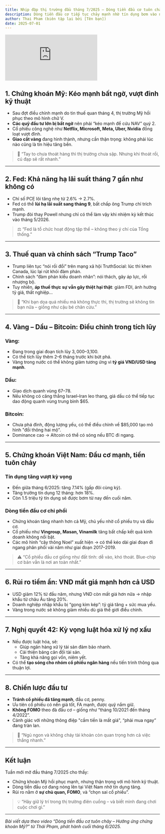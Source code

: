```yaml
---
title: Nhịp đập thị trường đầu tháng 7/2025 – Dòng tiền đầu cơ tuôn chảy, hưởng ứng chứng khoán Mỹ?
description: Dòng tiền đầu cơ tiếp tục chảy mạnh nhờ tín dụng bơm vào nền kinh tế, trong khi thị trường Mỹ và vàng đang bước vào giai đoạn nhạy cảm. Thị trường chứng khoán Việt Nam phản ứng ra sao? Cơ hội hay cạm bẫy đang chờ nhà đầu tư?
author: Thai Pham (biên tập lại bởi [Tên bạn])
date: 2025-07-01
---
```


<div className="mx-auto w-full aspect-video">
  <iframe
    className="w-full h-full"
    src="https://www.youtube.com/embed/dkPVuEVqA4k"
    title="🔴 VÕ SĨ SAY ĐÒN, CHÁO NÓNG HÚP VÒNG QUANH!? | THAI PHAM"
    frameBorder="0"
    allow="accelerometer; autoplay; clipboard-write; encrypted-media; gyroscope; picture-in-picture; web-share"
    referrerPolicy="strict-origin-when-cross-origin"
    allowFullScreen
  ></iframe>
</div>

## 1. Chứng khoán Mỹ: Kéo mạnh bất ngờ, vượt đỉnh kỹ thuật

- Sau đợt điều chỉnh mạnh do tin thuế quan tháng 4, thị trường Mỹ hồi phục theo mô hình chữ V.
- **Các quỹ đầu tư lớn bị bất ngờ** nên phải “kéo mạnh để cứu NAV” quý 2.
- Cổ phiếu công nghệ như **Netflix, Microsoft, Meta, Uber, Nvidia** đồng loạt vượt đỉnh.
- **Giao cắt vàng** đang hình thành, nhưng cần thận trọng: không phải lúc nào cũng là tín hiệu tăng bền.

> 🧠 “Tay to chưa thoát hàng thì thị trường chưa sập. Nhưng khi thoát rồi, cú đạp sẽ rất nhanh.”

---

## 2. Fed: Khả năng hạ lãi suất tháng 7 gần như không có

- Chỉ số PCE lõi tăng nhẹ từ 2.6% → 2.7%.
- Fed có thể **lùi hạ lãi suất sang tháng 9**, bất chấp ông Trump chỉ trích mạnh.
- Trump đòi thay Powell nhưng chỉ có thể làm vậy khi nhiệm kỳ kết thúc vào tháng 5/2026.

> ⚖️ “Fed là tổ chức hoạt động tập thể – không theo ý chí của Tổng thống.”

---

## 3. Thuế quan và chính sách “Trump Taco”

- Trump liên tục “nói rồi đổi” trên mạng xã hội TruthSocial: lúc thì khen Canada, lúc lại rút khỏi đàm phán.
- Chính sách “đàm phán kiểu doanh nhân”: nói thách, gây áp lực, rồi nhượng bộ.
- Tuy nhiên, **áp thuế thực sự vẫn gây thiệt hại thật**: giảm FDI, ảnh hưởng tỷ giá, thất nghiệp...

> 🐺 “Khi bạn dọa quá nhiều mà không thực thi, thị trường sẽ không tin bạn nữa – giống như cậu bé chăn cừu.”

---

## 4. Vàng – Dầu – Bitcoin: Điều chỉnh trong tích lũy

### Vàng:

- Đang trong giai đoạn tích lũy $3,000–$3,100.
- Có thể tích lũy thêm 2–6 tháng trước khi bứt phá.
- Vàng trong nước có thể không giảm tương ứng vì **tỷ giá VND/USD tăng mạnh**.

### Dầu:

- Giao dịch quanh vùng $67–$78.
- Nếu không có căng thẳng Israel–Iran leo thang, giá dầu có thể tiếp tục dao động quanh vùng trung bình $65.

### Bitcoin:

- Chưa phá đỉnh, động lượng yếu, có thể điều chỉnh về $85,000 tạo mô hình "đồi thông hai mộ".
- Dominance cao → Altcoin có thể có sóng nếu BTC đi ngang.

---

## 5. Chứng khoán Việt Nam: Đầu cơ mạnh, tiền tuôn chảy

### Tín dụng tăng vượt kỳ vọng

- Đến giữa tháng 6/2025: tăng 7.14% (gấp đôi cùng kỳ).
- Tăng trưởng tín dụng 12 tháng: hơn 18%.
- Còn 1.5 triệu tỷ tín dụng sẽ được bơm từ nay đến cuối năm.

### Dòng tiền đầu cơ chi phối

- Chứng khoán tăng nhanh hơn cả Mỹ, chủ yếu nhờ cổ phiếu trụ và đầu cơ.
- Cổ phiếu như **Vingroup, Masan, Vinamilk** tăng bất chấp kết quả kinh doanh không nổi bật.
- Các mô hình “cây thông Noel” xuất hiện → có thể kéo dài giai đoạn đi ngang phân phối vài năm như giai đoạn 2017–2019.

> ⚠️ “Cổ phiếu đầu cơ giống như đất tỉnh: dễ vào, khó thoát. Blue-chip cơ bản vẫn là nơi an toàn nhất.”

---

## 6. Rủi ro tiềm ẩn: VND mất giá mạnh hơn cả USD

- USD giảm 12% từ đầu năm, nhưng VND còn mất giá hơn nữa → nhập khẩu từ châu Âu tăng 20%.
- Doanh nghiệp nhập khẩu bị “gọng kìm kép”: tỷ giá tăng + sức mua yếu.
- Vàng trong nước sẽ không giảm nhiều dù giá thế giới điều chỉnh.

---

## 7. Nghị quyết 42: Kỳ vọng luật hóa xử lý nợ xấu

- Nếu được luật hóa, sẽ:
  - Giúp ngân hàng xử lý tài sản đảm bảo nhanh.
  - Cải thiện bảng cân đối tài sản.
  - Tăng khả năng gọi vốn, niêm yết.
- Có thể **tạo sóng cho nhóm cổ phiếu ngân hàng** nếu tiến trình thông qua thuận lợi.

---

## 8. Chiến lược đầu tư

- **Tránh cổ phiếu đã tăng mạnh**, đầu cơ, penny.
- Ưu tiên cổ phiếu có nền giá tốt, FA mạnh, được quỹ nắm giữ.
- **Không FOMO** theo đà đầu cơ – giống như “tháng 10/2021 đến tháng 4/2022”.
- Cảnh giác với những thông điệp "cầm tiền là mất giá", “phải mua ngay” đang tràn lan.

> 🎯 “Ngủ ngon và không cháy tài khoản còn quan trọng hơn cả việc thắng nhanh.”

---

## Kết luận

Tuần mới mở đầu tháng 7/2025 cho thấy:

- Chứng khoán Mỹ hồi phục mạnh, nhưng thận trọng với mô hình kỹ thuật.
- Dòng tiền đầu cơ đang nóng lên tại Việt Nam nhờ tín dụng tăng.
- Rủi ro nằm ở **sự chủ quan, FOMO**, và “chọn sai cổ phiếu”.

> 💡 “Hãy giữ lý trí trong thị trường điên cuồng – và biết mình đang chơi cuộc chơi gì.”

---

*Bài viết dựa theo video “Dòng tiền đầu cơ tuôn chảy – Hưởng ứng chứng khoán Mỹ?” từ Thái Phạm, phát hành cuối tháng 6/2025.*

